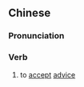 {{also|服劝}}
==Chinese==
{{zh-forms|s=服劝}}

===Pronunciation===
{{zh-pron
|m=fúquàn
|cat=v
}}

===Verb===
{{zh-verb}}

# to [[accept]] [[advice]]